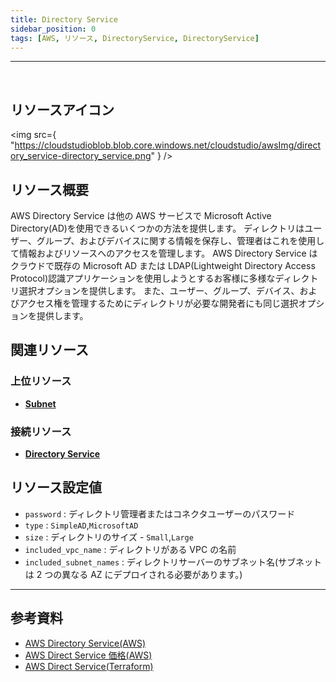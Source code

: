 ```yaml
---
title: Directory Service
sidebar_position: 0
tags: [AWS, リソース, DirectoryService, DirectoryService]
---
```


<hr />
<br />

## リソースアイコン

<img
    src={
        "https://cloudstudioblob.blob.core.windows.net/cloudstudio/awsImg/directory_service-directory_service.png"
    }
/>

## リソース概要

AWS Directory Service は他の AWS サービスで Microsoft Active Directory(AD)を使用できるいくつかの方法を提供します。
ディレクトリはユーザー、グループ、およびデバイスに関する情報を保存し、管理者はこれを使用して情報およびリソースへのアクセスを管理します。
AWS Directory Service はクラウドで既存の Microsoft AD または LDAP(Lightweight Directory Access Protocol)認識アプリケーションを使用しようとするお客様に多様なディレクトリ選択オプションを提供します。
また、ユーザー、グループ、デバイス、およびアクセス権を管理するためにディレクトリが必要な開発者にも同じ選択オプションを提供します。

## 関連リソース

### 上位リソース

-   [**Subnet**](https://docs.cstudio.app/ja/docs/resource/aws/Vpc/Subnet)

### 接続リソース

-   [**Directory Service**](https://docs.cstudio.app/ja/docs/resource/aws/DirectoryService/)

## リソース設定値

-   `password` : ディレクトリ管理者またはコネクタユーザーのパスワード
-   `type` : `SimpleAD`,`MicrosoftAD`
-   `size` : ディレクトリのサイズ - `Small`,`Large`
-   `included_vpc_name` : ディレクトリがある VPC の名前
-   `included_subnet_names` : ディレクトリサーバーのサブネット名(サブネットは 2 つの異なる AZ にデプロイされる必要があります。)

---

## 参考資料

-   [AWS Directory Service(AWS)](https://docs.aws.amazon.com/ko_kr/directoryservice/latest/admin-guide/what_is.html)
-   [AWS Direct Service 価格(AWS)](https://aws.amazon.com/ko/directoryservice/pricing/?nc=sn&loc=3)
-   [AWS Direct Service(Terraform)](https://registry.terraform.io/providers/hashicorp/aws/latest/docs/resources/directory_service_conditional_forwarder)
